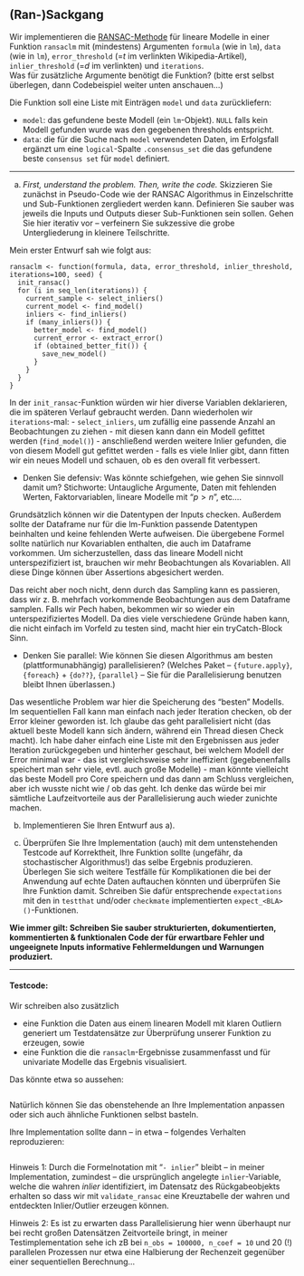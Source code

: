 ## (Ran-)Sackgang

Wir implementieren die [RANSAC-Methode](https://en.wikipedia.org/wiki/Random_sample_consensus) für lineare Modelle in einer Funktion `ransaclm` mit (mindestens) Argumenten `formula` (wie in `lm`), `data` (wie in `lm`), `error_threshold` (=$t$ im verlinkten Wikipedia-Artikel), `inlier_threshold` (=$d$ im verlinkten) und `iterations`.  
Was für zusätzliche Argumente benötigt die Funktion? (bitte erst selbst überlegen, dann Codebeispiel weiter unten anschauen...)  

Die Funktion soll eine Liste mit Einträgen `model` und `data` zurückliefern:

- `model`: das gefundene beste Modell (ein `lm`-Objekt). `NULL` falls kein Modell gefunden wurde was den gegebenen thresholds entspricht.
- `data`: die für die Suche nach `model` verwendeten Daten, im Erfolgsfall ergänzt um eine `logical`-Spalte `.consensus_set` die das gefundene beste `consensus set` für `model` definiert.

--------------

a) *First, understand the problem. Then, write the code.* Skizzieren Sie zunächst in Pseudo-Code wie der RANSAC Algorithmus in Einzelschritte und Sub-Funktionen zergliedert werden kann. Definieren Sie sauber was jeweils die Inputs und Outputs dieser Sub-Funktionen sein sollen. Gehen Sie hier iterativ vor -- verfeinern Sie sukzessive die grobe Untergliederung in kleinere Teilschritte. 

Mein erster Entwurf sah wie folgt aus:
```
ransaclm <- function(formula, data, error_threshold, inlier_threshold, iterations=100, seed) {
  init_ransac()
  for (i in seq_len(iterations)) {
    current_sample <- select_inliers()
    current_model <- find_model()
    inliers <- find_inliers()
    if (many_inliers()) {
      better_model <- find_model()
      current_error <- extract_error()
      if (obtained_better_fit()) {
        save_new_model()
      }
    } 
  }
}
```
In der `init_ransac`-Funktion würden wir hier diverse Variablen deklarieren, die im späteren Verlauf gebraucht werden. Dann wiederholen wir `iterations`-mal:
- `select_inliers`, um zufällig eine passende Anzahl an Beobachtungen zu ziehen
- mit diesen kann dann ein Modell gefittet werden (`find_model()`)
- anschließend werden weitere Inlier gefunden, die von diesem Modell gut gefittet werden
- falls es viele Inlier gibt, dann fitten wir ein neues Modell und schauen, ob es den overall fit verbessert.

- Denken Sie defensiv: Was könnte schiefgehen, wie gehen Sie sinnvoll damit um? Stichworte: Untaugliche Argumente, Daten mit fehlenden Werten, Faktorvariablen, lineare Modelle mit "$p > n$", etc....

Grundsätzlich können wir die Datentypen der Inputs checken. Außerdem sollte der Dataframe nur für die lm-Funktion passende Datentypen beinhalten und keine fehlenden Werte aufweisen. Die übergebene Formel sollte natürlich nur Kovariablen enthalten, die auch im Dataframe vorkommen. Um sicherzustellen, dass das lineare Modell nicht unterspezifiziert ist, brauchen wir mehr Beobachtungen als Kovariablen. All diese Dinge können über Assertions abgesichert werden.

Das reicht aber noch nicht, denn durch das Sampling kann es passieren, dass wir z. B. mehrfach vorkommende Beobachtungen aus dem Dataframe samplen. Falls wir Pech haben, bekommen wir so wieder ein unterspezifiziertes Modell. Da dies viele verschiedene Gründe haben kann, die nicht einfach im Vorfeld zu testen sind, macht hier ein tryCatch-Block Sinn.

- Denken Sie parallel: Wie können Sie diesen Algorithmus am besten (plattformunabhängig) parallelisieren? 
(Welches Paket -- `{future.apply}`, `{foreach}` + `{do??}`, `{parallel}` -- Sie für die Parallelisierung benutzen bleibt Ihnen überlassen.)

Das wesentliche Problem war hier die Speicherung des "besten" Modells. Im sequentiellen Fall kann man einfach nach jeder Iteration checken, ob der Error kleiner geworden ist. Ich glaube das geht parallelisiert nicht (das aktuell beste Modell kann sich ändern, während ein Thread diesen Check macht). Ich habe daher einfach eine Liste mit den Ergebnissen aus jeder Iteration zurückgegeben und hinterher geschaut, bei welchem Modell der Error minimal war - das ist vergleichsweise sehr ineffizient (gegebenenfalls speichert man sehr viele, evtl. auch große Modelle) - man könnte vielleicht das beste Modell pro Core speichern und das dann am Schluss vergleichen, aber ich wusste nicht wie / ob das geht. Ich denke das würde bei mir sämtliche Laufzeitvorteile aus der Parallelisierung auch wieder zunichte machen.

b) Implementieren Sie Ihren Entwurf aus a).

c) Überprüfen Sie Ihre Implementation (auch) mit dem untenstehenden Testcode auf Korrektheit, Ihre Funktion sollte (ungefähr, da stochastischer Algorithmus!) das selbe Ergebnis produzieren.  
Überlegen Sie sich weitere Testfälle für Komplikationen die bei der Anwendung auf echte Daten auftauchen könnten und überprüfen Sie Ihre Funktion damit. Schreiben Sie dafür entsprechende `expectations` mit den in `testthat` und/oder `checkmate` implementierten `expect_<BLA>()`-Funktionen.

**Wie immer gilt: Schreiben Sie sauber strukturierten, dokumentierten, kommentierten & funktionalen 
Code der für erwartbare Fehler und ungeeignete Inputs informative Fehlermeldungen und Warnungen produziert.**

-----

#### Testcode:

Wir schreiben also zusätzlich 

- eine Funktion die Daten aus einem linearen Modell mit klaren Outliern 
generiert um Testdatensätze zur Überprüfung unserer Funktion zu erzeugen, sowie
- eine Funktion die die `ransaclm`-Ergebnisse zusammenfasst und für univariate Modelle das
Ergebnis visualisiert.

Das könnte etwa so aussehen:
```r
```
Natürlich können Sie das obenstehende an Ihre Implementation anpassen oder sich auch ähnliche Funktionen selbst basteln.

Ihre Implementation sollte dann -- in etwa -- folgendes Verhalten reproduzieren:
```r
```

Hinweis 1: Durch die Formelnotation mit "`- inlier`" bleibt -- in meiner Implementation, zumindest -- die ursprünglich angelegte `inlier`-Variable, welche die wahren *inlier* identifiziert, im Datensatz des Rückgabeobjekts erhalten so dass wir mit `validate_ransac` eine Kreuztabelle der wahren und entdeckten Inlier/Outlier erzeugen können.

Hinweis 2: Es ist zu erwarten dass Parallelisierung hier wenn überhaupt nur bei recht großen Datensätzen Zeitvorteile bringt, in meiner Testimplementation sehe ich zB bei `n_obs = 100000, n_coef = 10` und 20 (!) parallelen Prozessen nur etwa eine Halbierung der Rechenzeit gegenüber einer sequentiellen Berechnung...
